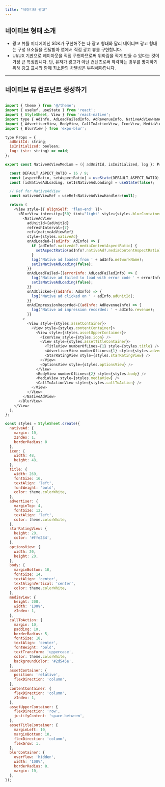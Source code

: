 ```yaml
---
title: "네이티브 광고"
---
```


## 네이티브 형태 소개

- 광고 뷰를 미디에이션 SDK가 구현해주는 타 광고 형태와 달리 네이티브 광고 형태는 구성 요소들을 전달받아 앱에서 직접 광고 뷰를 구현합니다.
- UI/UX 기반으로 레이아웃을 직접 구현하므로써 위화감을 적게 만들 수 있다는 것이 가장 큰 특징입니다. 단, 유저가 광고가 아닌 컨텐츠로써 착각하는 경우를 방지하기 위해 광고 표시와 함께 최소한의 차별성은 부여해야합니다.

---

## 네이티브 뷰 컴포넌트 생성하기

<Accordion title="`NativeAdView` 구현 예시입니다." icon="sparkles">

```javascript

import { theme } from '@/theme';
import { useRef, useState } from 'react';
import { StyleSheet, View } from 'react-native';
import type { AdInfo, AdLoadFailedInfo, AdRevenueInfo, NativeAdViewHandler } from 'react-native-daro-m';
import { AdvertiserView, BodyView, CallToActionView, IconView, MediaView, NativeAdView, OptionsView, StarRatingView, TitleView } from 'react-native-daro-m';
import { BlurView } from 'expo-blur';

type Props = {
  adUnitId: string;
  isInitialized: boolean;
  log: (str: string) => void;
};

export const NativeAdViewMedium = ({ adUnitId, isInitialized, log }: Props) => {

  const DEFAULT_ASPECT_RATIO = 16 / 9;
  const [aspectRatio, setAspectRatio] = useState(DEFAULT_ASPECT_RATIO);
  const [isNativeAdLoading, setIsNativeAdLoading] = useState(false);

  // Ref for NativeAdView
  const nativeAdViewRef = useRef<NativeAdViewHandler>(null);

  return (
    <View style={{ alignSelf: 'flex-end' }}>
      <BlurView intensity={50} tint="light" style={styles.blurContainer}>
        <NativeAdView
          adUnitId={adUnitId}
          refreshInterval={7}
          ref={nativeAdViewRef}
          style={styles.nativeAd}
          onAdLoaded={(adInfo: AdInfo) => {
            if (adInfo?.nativeAd?.mediaContentAspectRatio) {
              setAspectRatio(adInfo?.nativeAd?.mediaContentAspectRatio);
            }
            log('Native ad loaded from ' + adInfo.networkName);
            setIsNativeAdLoading(false);
          }}
          onAdLoadFailed={(errorInfo: AdLoadFailedInfo) => {
            log('Native ad failed to load with error code ' + errorInfo.code + ' and message: ' + errorInfo.message);
            setIsNativeAdLoading(false);
          }}
          onAdClicked={(adInfo: AdInfo) => {
            log('Native ad clicked on ' + adInfo.adUnitId);
          }}
          onAdImpressionRecorded={(adInfo: AdRevenueInfo) => {
            log('Native ad impression recorded: ' + adInfo.revenue);
          }}
        >
          <View style={styles.assetContainer}>
            <View style={styles.contentContainer}>
              <View style={styles.assetUpperContainer}>
                <IconView style={styles.icon} />
                <View style={styles.assetTitleContainer}>
                  <TitleView numberOfLines={1} style={styles.title} />
                  <AdvertiserView numberOfLines={1} style={styles.advertiser} />
                  <StarRatingView style={styles.starRatingView} />
                </View>
                <OptionsView style={styles.optionsView} />
              </View>
              <BodyView numberOfLines={2} style={styles.body} />
              <MediaView style={styles.mediaView} />
              <CallToActionView style={styles.callToAction} />
            </View>
          </View>
        </NativeAdView>
      </BlurView>
    </View>
  );
};

const styles = StyleSheet.create({
  nativeAd: {
    margin: 10,
    zIndex: 1,
    borderRadius: 8
  },
  icon: {
    width: 48,
    height: 48,
  },
  title: {
    width: 260,
    fontSize: 16,
    textAlign: 'left',
    fontWeight: 'bold',
    color: theme.colorWhite,
  },
  advertiser: {
    marginTop: 4,
    fontSize: 12,
    textAlign: 'left',
    color: theme.colorWhite,
  },
  starRatingView: {
    height: 20,
    color: '#ffe234',
  },
  optionsView: {
    width: 20,
    height: 20,
  },
  body: {
    marginBottom: 10,
    fontSize: 14,
    textAlign: 'center',
    textAlignVertical: 'center',
    color: theme.colorWhite,
  },
  mediaView: {
    height: 200,
    width: '100%',
    zIndex: 1,
  },
  callToAction: {
    margin: 10,
    padding: 10,
    borderRadius: 5,
    fontSize: 18,
    textAlign: 'center',
    fontWeight: 'bold',
    textTransform: 'uppercase',
    color: theme.colorWhite,
    backgroundColor: '#2d545e',
  },
  assetContainer: {
    position: 'relative',
    flexDirection: 'column',
  },
  contentContainer: {
    flexDirection: 'column',
    zIndex: 1,
  },
  assetUpperContainer: {
    flexDirection: 'row',
    justifyContent: 'space-between',
  },
  assetTitleContainer: {
    marginLeft: 10,
    marginBottom: 10,
    flexDirection: 'column',
    flexGrow: 1,
  },
  blurContainer: {
    overflow: 'hidden',
    width: '100%',
    borderRadius: 8,
    margin: 10,
  },
});

```
</Accordion>
